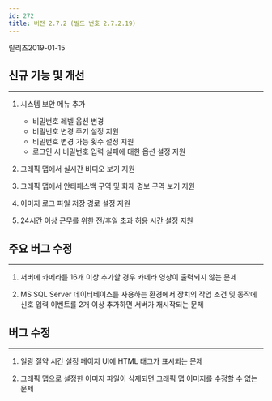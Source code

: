 ```yaml
---
id: 272
title: 버전 2.7.2 (빌드 번호 2.7.2.19)
---
```


릴리즈<Separator/>2019-01-15

## 신규 기능 및 개선

---

1. 시스템 보안 메뉴 추가

    * 비밀번호 레벨 옵션 변경
    * 비밀번호 변경 주기 설정 지원
    * 비밀번호 변경 가능 횟수 설정 지원
    * 로그인 시 비밀번호 입력 실패에 대한 옵션 설정 지원

1. 그래픽 맵에서 실시간 비디오 보기 지원

1. 그래픽 맵에서 안티패스백 구역 및 화재 경보 구역 보기 지원

1. 이미지 로그 파일 저장 경로 설정 지원

1. 24시간 이상 근무를 위한 전/후일 초과 허용 시간 설정 지원

## 주요 버그 수정

---

1. 서버에 카메라를 16개 이상 추가할 경우 카메라 영상이 출력되지 않는 문제

1. MS SQL Server 데이터베이스를 사용하는 환경에서 장치의 작업 조건 및 동작에 신호 입력 이벤트를 2개 이상 추가하면 서버가 재시작되는 문제

## 버그 수정

---

1. 일광 절약 시간 설정 페이지 UI에 HTML 태그가 표시되는 문제

1. 그래픽 맵으로 설정한 이미지 파일이 삭제되면 그래픽 맵 이미지를 수정할 수 없는 문제
